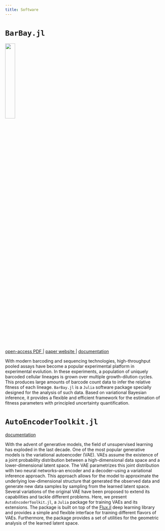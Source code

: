 ```yaml
---
title: Software
---
```


# `BarBay.jl`

<img src="../img/barbay.png" style="height: 25%; width: 25%; object-fit: contain" onclick="window.open('https://mrazomej.github.io/BarBay.jl/stable/', 'blank');"/>

<a href="https://journals.plos.org/ploscompbiol/article?id=10.1371/journal.pcbi.1011937">
open-access PDF
<i class="fa fa-file-pdf-o" aria-hidden="true"></i>
</a> | 
<a href="https://mrazomej.github.io/bayesian_fitness/paper.html">
paper website
<i class="fa fa-window-restore" aria-hidden="true"></i>
</a> | 
<a href="https://mrazomej.github.io/BarBay.jl/stable/">
documentation
<i class="fa fa-laptop" aria-hidden="true"></i>
</a>

With modern barcoding and sequencing technologies, high-throughput pooled assays
have become a popular experimental platform in experimental evolution. In these
experiments, a population of uniquely barcoded cellular lineages is grown over
multiple growth-dilution cycles. This produces large amounts of barcode count
data to infer the relative fitness of each lineage. `BarBay.jl` is a `Julia`
software package specially designed for the analysis of such data. Based on
variational Bayesian inference, it provides a flexible and efficient framework
for the estimation of fitness parameters with principled uncertainty
quantification.

# `AutoEncoderToolkit.jl`

<a href="https://mrazomej.github.io/AutoEncoderToolkit.jl/stable/">
documentation
<i class="fa fa-laptop" aria-hidden="true"></i>
</a>

With the advent of generative models, the field of unsupervised learning has
exploded in the last decade. One of the most popular generative models is the
variational autoencoder (VAE). VAEs assume the existence of a joint probability
distribution between a high-dimensional data space and a lower-dimensional
latent space. The VAE parametrizes this joint distribution with two neural
networks–an encoder and a decoder–using a variational inference approach. This
approach allows for the model to approximate the underlying low-dimensional
structure that generated the observed data and generate new data samples by
sampling from the learned latent space. Several variations of the original VAE
have been proposed to extend its capabilities and tackle different problems.
Here, we present `AutoEncoderToolkit.jl`, a `Julia` package for training VAEs and
its extensions. The package is built on top of the
[Flux.jl](https://github.com/FluxML/Flux.jl) deep learning library and provides
a simple and flexible interface for training different flavors of VAEs.
Furthermore, the package provides a set of utilities for the geometric analysis
of the learned latent space.